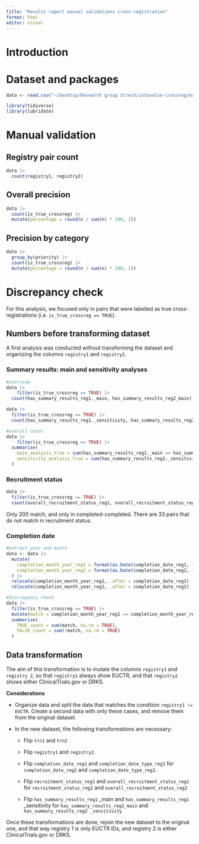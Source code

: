 ```yaml
---
title: "Results report manual validations cross-registration"
format: html
editor: visual
---
```


# Introduction

# Dataset and packages

```r

data <- read.csv("~/Desktop/Research group Strech/intovalue-crossreg/manual check cross-registrations/data/final_dataset.csv", sep = ";")

library(tidyverse)
library(lubridate)
```

# Manual validation

## Registry pair count

```r

data |>
  count(registry1, registry2) 
```

## Overall precision

```r

data |>
  count(is_true_crossreg) |>
  mutate(percentage = round(n / sum(n) * 100, 2))
```

## Precision by category

```r

data |>
  group_by(priority) |>
  count(is_true_crossreg) |>
  mutate(percentage = round(n / sum(n) * 100, 2))
```

# Discrepancy check

For this analysis, we focused only in pairs that were labelled as true cross-registrations (i.e. `is_true_crossreg == TRUE`).

## Numbers before transforming dataset

A first analysis was conducted without transforming the dataset and organizing the columns `registry1` and `registry2`.

### Summary results: main and sensitivity analyses

```r

#overview
data |>
    filter(is_true_crossreg == TRUE) |>
  count(has_summary_results_reg1._main, has_summary_results_reg2_main)

data |>
  filter(is_true_crossreg == TRUE) |>
  count(has_summary_results_reg1._sensitivity, has_summary_results_reg2._sensitivity)

#overall count
data |>
    filter(is_true_crossreg == TRUE) |>
  summarise(
    main_analysis_true = sum(has_summary_results_reg1._main == has_summary_results_reg2_main, na.rm = TRUE),,
    sensitivity_analysis_true = sum(has_summary_results_reg1._sensitivity == has_summary_results_reg2._sensitivity, na.rm = TRUE)
  )
```

### Recruitment status

```r

data |> 
  filter(is_true_crossreg == TRUE) |>
  count(overall_recruitment_status_reg1, overall_recruitment_status_reg2)
```

Only 200 match, and only in completed-completed. There are 33 pairs that do not match in recruitment status.

### Completion date

```r

#extract year and month
data <- data |>
  mutate(
    completion_month_year_reg1 = format(as.Date(completion_date_reg1, format = "%Y-%m-%d"), "%Y-%m"),
    completion_month_year_reg2 = format(as.Date(completion_date_reg2, format = "%Y-%m-%d"), "%Y-%m")
  ) |>
  relocate(completion_month_year_reg1, .after = completion_date_reg1) |>
  relocate(completion_month_year_reg2, .after = completion_date_reg2)

#discrepancy check
data |>
  filter(is_true_crossreg == TRUE) |>
  mutate(match = completion_month_year_reg1 == completion_month_year_reg2) |>
  summarise(
    TRUE_count = sum(match, na.rm = TRUE),
    FALSE_count = sum(!match, na.rm = TRUE)
  )
```

## Data transformation

The aim of this transformation is to mutate the columns `registry1` and `registry 2`, so that `registry1` always show EUCTR, and that `registry2` shows either ClinicalTrials.gov or DRKS.

**Considerations**

-   Organize data and split the data that matches the condition `registry1 != EUCTR`. Create a second data with only these cases, and remove them from the original dataset.

-   In the new dataset, the following transformations are necessary:

    -   Flip `trn1` and `trn2`

    -   Flip `registry1` and `registry2`.

    -   Flip `completion_date_reg1` and `completion_date_type_reg1` for `completion_date_reg2` and `completion_date_type_reg2`.

    -   Flip `recruitment_status_reg1` and `overall_recruitment_status_reg1` for `recruitment_status_reg2` and `overall_recruitment_status_reg2`

    -   Flip `has_summary_results_reg1` \_main and `has_summary_results_reg1` \_sensitivity for `has_summary_results_reg2_main` and `has_summary_results_reg2 _sensitivity`

Once these transformations are done, rejoin the new dataset to the original one, and that way registry 1 is only EUCTR IDs, and registry 2 is either ClinicalTrials.gov or DRKS.
